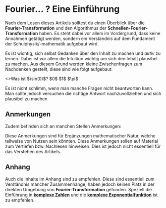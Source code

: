 
# Fourier... ? Eine Einführung

Nach dem Lesen dieses Artikels solltest du einen Überblick über die **Fourier-Transformation** und den Algorithmus der **Schnellen-Fourier-Transformation** haben. Es steht dabei vor allem im Vordergrund, dass keine Annahmen getätigt werden,
sondern ein Verständnis auf dem Fundament der Schulphysik/-mathematik aufgebaut wird.

Es ist wichtig, sich selbst Gedanken über den Inhalt zu machen und _aktiv_ zu lernen. Dabei ist vor allem die Intuition wichtig um sich den Inhalt plausibel zu machen.
Aus diesem Grund werden kleine Zwischenfragen zum Nachdenken gestellt, diese sind wie folgt aufgebaut:

<QuestionAnswer>
  <>Was ist $\sin(0)$?</>
  <Answer correct={true}>$0$</Answer>
  <Answer> $1$ </Answer>
  <Answer>$\pi$</Answer>
</QuestionAnswer>

Es ist nicht schlimm, wenn man manche Fragen nicht beantworten kann.
Man sollte jedoch versuchen die richtige Antwort nachzuvollziehen und sich plausibel zu machen.

## Anmerkungen

Zudem befinden sich an manchen Stellen Anmerkungen:

<Callout>
  Diese Anmerkungen sind für Ergänzungen mathematischer Natur, welche teilweise
  von Nutzen sein könnten.
</Callout>

<Callout type="info" emoji="📚">
  Diese Anmerkungen sollen auf Material zum Vertiefen bzw. Nachlesen hinweisen.
  Dies ist jedoch nicht essentiell für das Verstehen des Artikels.
</Callout>

## Anhang

Auch die Inhalte im Anhang sind zu empfehlen. Diese sind essentiell zum Verständnis mancher Zusammenhänge, haben jedoch keinen Platz in der direkten Umgebung von **Fourier-Transformation** gefunden. Speziell die Einführung in [**komplexe Zahlen**](./appendix/complex-numbers/1-complex-plane) und die [**komplexe Exponentialfunktion**](./appendix/complex-numbers/2-complex-exponentials) ist zu empfehlen.
